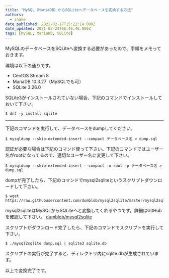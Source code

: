 ```yaml
---
title: "MySQL（MariaDB）からSQLiteへデータベースを変換する方法"
authors:
  - snake
date_published: 2021-02-17T15:22:14.000Z
date_updated: 2021-03-24T08:46:46.000Z
tags: [MySQL, MariaDB, SQLite]
---
```


MySQLのデータベースをSQLiteへ変換する必要があったので、手順をメモっておきます。

環境は以下の通りです。

- CentOS Stream 8
- MariaDB 10.3.27（MySQLでも可）
- SQLite 3.26.0

SQLite3がインストールされていない場合、下記のコマンドでインストールしておいて下さい。

```shell
$ dnf -y install sqlite
```

---

下記のコマンドを実行して、データベースをdumpしてください。

```shell
$ mysqldump --skip-extended-insert --compact データベース名 > dump.sql
```

認証が必要な場合は下記のコマンド使って下さい。下記のコマンドではユーザー名がrootになってるので、適切なユーザー名に変更して下さい。

```shell
$ mysqldump --skip-extended-insert --compact -u root -p データベース名 > dump.sql
```

dumpが完了したら、下記のコマンドでmysql2sqliteというスクリプトダウンロードして下さい。

```shell
$ wget https://raw.githubusercontent.com/dumblob/mysql2sqlite/master/mysql2sqlite
```

mysql2sqliteはMySQLからSQLiteへと変換してくれるやつです。詳細はGitHubを確認して下さい。
[dumblob/mysql2sqlite](https://github.com/dumblob/mysql2sqlite)

スクリプトがダウンロード完了したら、下記のコマンドでスクリプトを実行して下さい。

```shell
$ ./mysql2sqlite dump.sql | sqlite3 sqlite.db
```

スクリプトの実行が完了すると、ディレクトリ内にsqlite.dbが生成されています。

以上で変換完了です。
